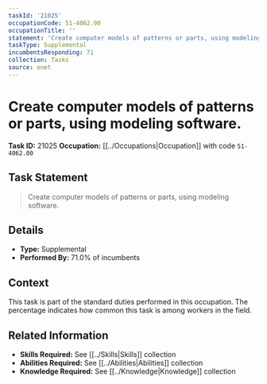 ```yaml
---
taskId: '21025'
occupationCode: 51-4062.00
occupationTitle: ''
statement: 'Create computer models of patterns or parts, using modeling software.'
taskType: Supplemental
incumbentsResponding: 71
collection: Tasks
source: onet
---
```

# Create computer models of patterns or parts, using modeling software.

**Task ID:** 21025
**Occupation:** [[../Occupations|Occupation]] with code `51-4062.00`

## Task Statement

> Create computer models of patterns or parts, using modeling software.

## Details

- **Type:** Supplemental
- **Performed By:** 71.0% of incumbents

## Context

This task is part of the standard duties performed in this occupation. The percentage indicates how common this task is among workers in the field.

## Related Information

- **Skills Required:** See [[../Skills|Skills]] collection
- **Abilities Required:** See [[../Abilities|Abilities]] collection
- **Knowledge Required:** See [[../Knowledge|Knowledge]] collection
